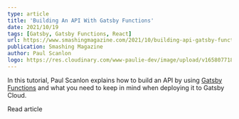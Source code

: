 ```yaml
---
type: article
title: 'Building An API With Gatsby Functions'
date: 2021/10/19
tags: [Gatsby, Gatsby Functions, React]
url: https://www.smashingmagazine.com/2021/10/building-api-gatsby-functions/
publication: Smashing Magazine
author: Paul Scanlon
logo: https://res.cloudinary.com/www-paulie-dev/image/upload/v1658077182/paulie.dev/Logos/smashing-magazine-logo_rhvh4j.png
---
```


In this tutorial, Paul Scanlon explains how to build an API by using
[Gatsby Functions](https://www.gatsbyjs.com/docs/reference/functions/) and what you need to keep in mind when deploying
it to Gatsby Cloud.

<MarkdownCtaLink href="https://www.smashingmagazine.com/2021/10/building-api-gatsby-functions/">
  Read article
</MarkdownCtaLink>
